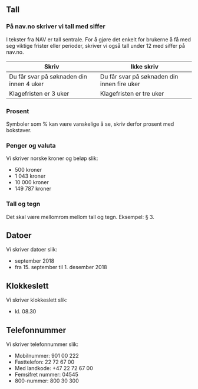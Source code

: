 
## Tall

### På nav.no skriver vi tall med siffer

I tekster fra NAV er tall sentrale. For å gjøre det enkelt for brukerne å få med seg viktige frister eller perioder, skriver vi også tall under 12 med siffer på nav.no.

<table className="tabell tabell--stripet tabell--dos-donts">
    <thead>
        <tr>
            <th>Skriv</th>
            <th>Ikke skriv</th>
        </tr>
    </thead>
    <tbody>
        <tr>
            <td>
                <i className="language__table-icon"><SuccessIcon /></i>
                Du får svar på søknaden din innen 4 uker
            </td>
            <td>
                <i className="language__table-icon"><ErrorIcon /></i>
                Du får svar på søknaden din innen fire uker
            </td>
        </tr>
        <tr>
            <td>
                <i className="language__table-icon"><SuccessIcon /></i>
                Klagefristen er 3 uker
            </td>
            <td>
                <i className="language__table-icon"><ErrorIcon /></i>
                Klagefristen er tre uker
            </td>
        </tr>
    </tbody>
</table>

### Prosent

Symboler som % kan være vanskelige å se, skriv derfor prosent med bokstaver. 

### Penger og valuta

Vi skriver norske kroner og beløp slik:

- 500 kroner
- 1 043 kroner 
- 10 000 kroner
- 149 787 kroner

### Tall og tegn

Det skal være mellomrom mellom tall og tegn. Eksempel: § 3.
    
## Datoer

Vi skriver datoer slik:

- september 2018
- fra 15. september til 1. desember 2018 

## Klokkeslett 

Vi skriver klokkeslett slik: 

- kl. 08.30

## Telefonnummer

Vi skriver telefonnummer slik:

- Mobilnummer: 901 00 222
- Fasttelefon: 22 72 67 00
- Med landkode: +47 22 72 67 00
- Femsifret nummer: 04545
- 800-nummer: 800 30 300
